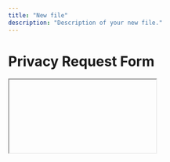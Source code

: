 ```yaml
---
title: "New file"
description: "Description of your new file."
---
```


# Privacy Request Form

<iframe />

If the embed doesn’t load, open it in a new tab:

[Open the form](https://docs.google.com/forms/d/1IwxaKEtOAeDeaGgC6E3I_nLwY4zKsBp2XVnW1S_0gew/[viewform]\(https://docs.google.com/forms/d/e/FORM_ID/viewform\))

\<div style={ position: 'relative', width: '100%', height: '1600px' }\>

\<iframe

src="https://docs.google.com/forms/d/1IwxaKEtOAeDeaGgC6E3I_nLwY4zKsBp2XVnW1S_0gew/[viewform?embedded=true](https://docs.google.com/forms/d/e/FORM_ID/viewform?embedded=true)"

title="Privacy Request Form"

style={ position: 'absolute', inset: 0, width: '100%', height: '100%', border: 0 }

loading="lazy"

/\>

\</div\>